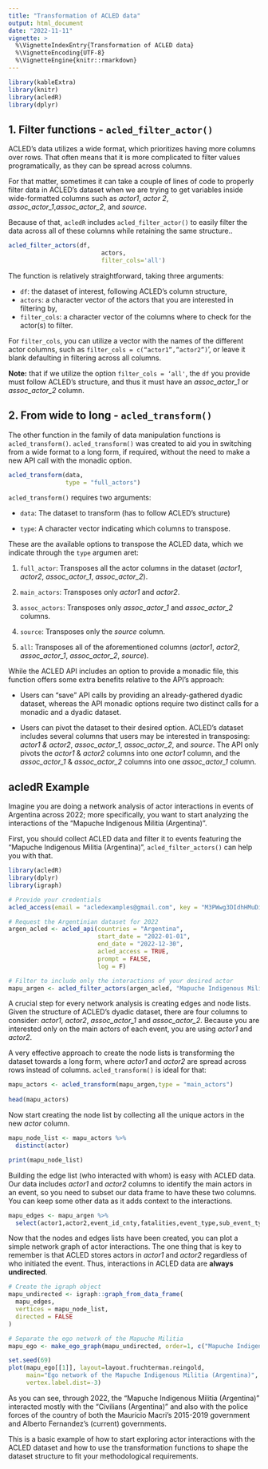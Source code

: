 ```yaml
---
title: "Transformation of ACLED data"
output: html_document
date: "2022-11-11"
vignette: >
  %\VignetteIndexEntry{Transformation of ACLED data}
  %\VignetteEncoding{UTF-8}
  %\VignetteEngine{knitr::rmarkdown}
---
```


```r
library(kableExtra)
library(knitr)
library(acledR)
library(dplyr)
```

## 1. Filter functions - `acled_filter_actor()`

ACLED's data utilizes a wide format, which prioritizes having more columns over rows. That often means that it is more complicated to filter values programatically, as they can be spread across columns.

For that matter, sometimes it can take a couple of lines of code to properly filter data in ACLED's dataset when we are trying to get variables inside wide-formatted columns such as *actor1*, *actor 2*, *assoc_actor_1*,*assoc_actor_2*, and *source*.

Because of that, `acledR` includes `acled_filter_actor()` to easily filter the data across all of these columns while retaining the same structure..

```r

acled_filter_actors(df,
		    	          actors, 
			              filter_cols='all')

```

The function is relatively straightforward, taking three arguments:

-   `df`: the dataset of interest, following ACLED’s column structure, 
-   `actors`: a character vector of the actors that you are interested in filtering by,
-   `filter_cols`: a character vector of the columns where to check for the actor(s) to filter.

For `filter_cols`, you can utilize a vector with the names of the different actor columns, such as `filter_cols = c(“actor1”,”actor2”)`', or leave it blank defaulting in filtering across all columns.

**Note:** that if we utilize the option `filter_cols = ‘all'`, the `df` you provide must follow ACLED's structure, and thus it must have an *assoc_actor_1* or *assoc_actor_2* column.

## 2. From wide to long - `acled_transform()`

The other function in the family of data manipulation functions is `acled_transform()`. `acled_transform()` was created to aid you in switching from a wide format to a long form, if required, without the need to make a new API call with the monadic option.

```r

acled_transform(data, 
                type = "full_actors") 

```

`acled_transform()` requires two arguments: 

*   `data`: The dataset to transform (has to follow ACLED's structure) 

*   `type`: A character vector indicating which columns to transpose. 

These are the available options to transpose the ACLED data, which we indicate through the `type` argumen aret:

1.  `full_actor`: Transposes all the actor columns in the dataset (*actor1*, *actor2*, *assoc_actor_1*, *assoc_actor_2*).

2.  `main_actors`: Transposes only *actor1* and *actor2*.

3.  `assoc_actors`: Transposes only *assoc_actor_1* and *assoc_actor_2* columns.

4.  `source`: Transposes only the *source* column.

5.  `all`: Transposes all of the aforementioned columns (*actor1*, *actor2*, *assoc_actor_1*, *assoc_actor_2*, *source*).

While the ACLED API includes an option to provide a monadic file, this function offers some extra benefits relative to the API's approach:

-   Users can "save" API calls by providing an already-gathered dyadic dataset, whereas the API monadic options require two distinct calls for a monadic and a dyadic dataset.

-   Users can pivot the dataset to their desired option. ACLED's dataset includes several columns that users may be interested in transposing: *actor1 & actor2*, *assoc_actor_1*, *assoc_actor_2*, and *source*. The API only pivots the *actor1* & *actor2* columns into one *actor1* column, and the *assoc_actor_1* & *assoc_actor_2* columns into one *assoc_actor_1* column.

## acledR Example

Imagine you are doing a network analysis of actor interactions in events of Argentina across 2022; more specifically, you want to start analyzing the interactions of the "Mapuche Indigenous Militia (Argentina)".

First, you should collect ACLED data and filter it to events featuring the "Mapuche Indigenous Militia (Argentina)", `acled_filter_actors()` can help you with that.

```r
library(acledR)
library(dplyr)
library(igraph)

# Provide your credentials
acled_access(email = "acledexamples@gmail.com", key = "M3PWwg3DIdhHMuDiilp5") #  This is an example, you will need to input your credentials.

# Request the Argentinian dataset for 2022
argen_acled <- acled_api(countries = "Argentina",
                         start_date = "2022-01-01", 
                         end_date = "2022-12-30", 
                         acled_access = TRUE,
                         prompt = FALSE, 
                         log = F)

# Filter to include only the interactions of your desired actor
mapu_argen <- acled_filter_actors(argen_acled, "Mapuche Indigenous Militia (Argentina)")
```

A crucial step for every network analysis is creating edges and node lists. Given the structure of ACLED's dyadic dataset, there are four columns to consider: *actor1*, *actor2*, *assoc_actor_1* and *assoc_actor_2*. Because you are interested only on the main actors of each event, you are using *actor1* and *actor2*.

A very effective approach to create the node lists is transforming the dataset towards a long form, where *actor1* and *actor2* are spread across rows instead of columns. `acled_transform()` is ideal for that:

```r
mapu_actors <- acled_transform(mapu_argen,type = "main_actors")
  
head(mapu_actors)
```

Now start creating the node list by collecting all the unique actors in the new *actor* column.

```r
mapu_node_list <- mapu_actors %>%
  distinct(actor)

print(mapu_node_list)
```

Building the edge list (who interacted with whom) is easy with ACLED data. Our data includes *actor1* and *actor2* columns to identify the main actors in an event, so you need to subset our data frame to have these two columns. You can keep some other data as it adds context to the interactions.

```r
mapu_edges <- mapu_argen %>%
  select(actor1,actor2,event_id_cnty,fatalities,event_type,sub_event_type)
```

Now that the nodes and edges lists have been created, you can plot a simple network graph of actor interactions. The one thing that is key to remember is that ACLED stores actors in *actor1* and *actor2* regardless of who initiated the event. Thus, interactions in ACLED data are **always undirected**.

```r
# Create the igraph object
mapu_undirected <- igraph::graph_from_data_frame(
  mapu_edges, 
  vertices = mapu_node_list, 
  directed = FALSE
)

# Separate the ego network of the Mapuche Militia
mapu_ego <- make_ego_graph(mapu_undirected, order=1, c("Mapuche Indigenous Militia (Argentina)"))

set.seed(69)
plot(mapu_ego[[1]], layout=layout.fruchterman.reingold, 
     main="Ego network of the Mapuche Indigenous Militia (Argentina)",
     vertex.label.dist=-3)

```

As you can see, through 2022, the "Mapuche Indigenous Militia (Argentina)" interacted mostly with the "Civilians (Argentina)" and also with the police forces of the country of both the Mauricio Macri's 2015-2019 government and Alberto Fernandez's (current) governments.

This is a basic example of how to start exploring actor interactions with the ACLED dataset and how to use the transformation functions to shape the dataset structure to fit your methodological requirements.
